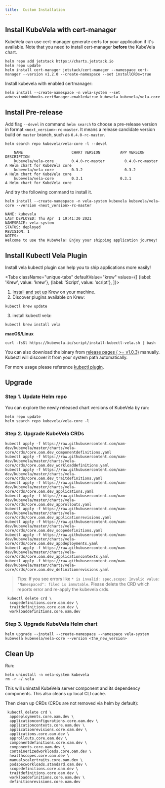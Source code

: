 ```yaml
---
title:  Custom Installation
---
```


## Install KubeVela with cert-manager

KubeVela can use cert-manager generate certs for your application if it's available. Note that you need to install cert-manager **before** the KubeVela chart.

```shell script
helm repo add jetstack https://charts.jetstack.io
helm repo update
helm install cert-manager jetstack/cert-manager --namespace cert-manager --version v1.2.0 --create-namespace --set installCRDs=true
```

Install kubevela with enabled certmanager:
```shell script
helm install --create-namespace -n vela-system --set admissionWebhooks.certManager.enabled=true kubevela kubevela/vela-core
```

## Install Pre-release
    
Add flag `--devel` in command `helm search` to choose a pre-release
version in format `<next_version>-rc-master`. It means a release candidate version build on `master` branch,
such as `0.4.0-rc-master`.

```shell script
helm search repo kubevela/vela-core -l --devel
```
```console
    NAME                      CHART VERSION         APP VERSION           DESCRIPTION
    kubevela/vela-core        0.4.0-rc-master         0.4.0-rc-master         A Helm chart for KubeVela core
    kubevela/vela-core        0.3.2                   0.3.2                   A Helm chart for KubeVela core
    kubevela/vela-core        0.3.1                 0.3.1                 A Helm chart for KubeVela core
```

And try the following command to install it.

```shell script
helm install --create-namespace -n vela-system kubevela kubevela/vela-core --version <next_version>-rc-master
```
```console
NAME: kubevela
LAST DEPLOYED: Thu Apr  1 19:41:30 2021
NAMESPACE: vela-system
STATUS: deployed
REVISION: 1
NOTES:
Welcome to use the KubeVela! Enjoy your shipping application journey!
```
## Install Kubectl Vela Plugin

Install vela kubectl plugin can help you to ship applications more easily!

<Tabs
className="unique-tabs"
defaultValue="krew"
values={[
{label: 'Krew', value: 'krew'},
{label: 'Script', value: 'script'},
]}>
<TabItem value="krew">

1. [Install and set up](https://krew.sigs.k8s.io/docs/user-guide/setup/install/) Krew on your machine.
2. Discover plugins available on Krew:
```shell
kubectl krew update
```
3. install kubectl vela:
```shell script
kubectl krew install vela
```

</TabItem>
<TabItem value="script">

**macOS/Linux**
```shell script
curl -fsSl https://kubevela.io/script/install-kubectl-vela.sh | bash
```

You can also download the binary from [release pages ( >= v1.0.3)](https://github.com/oam-dev/kubevela/releases) manually.
Kubectl will discover it from your system path automatically.

</TabItem>
</Tabs>

For more usage please reference [kubectl plugin](../developers/references/kubectl-plugin).
## Upgrade

### Step 1. Update Helm repo


You can explore the newly released chart versions of KubeVela by run:

```shell
helm repo update
helm search repo kubevela/vela-core -l
```

### Step 2. Upgrade KubeVela CRDs

```shell
kubectl apply -f https://raw.githubusercontent.com/oam-dev/kubevela/master/charts/vela-core/crds/core.oam.dev_componentdefinitions.yaml
kubectl apply -f https://raw.githubusercontent.com/oam-dev/kubevela/master/charts/vela-core/crds/core.oam.dev_workloaddefinitions.yaml
kubectl apply -f https://raw.githubusercontent.com/oam-dev/kubevela/master/charts/vela-core/crds/core.oam.dev_traitdefinitions.yaml
kubectl apply -f https://raw.githubusercontent.com/oam-dev/kubevela/master/charts/vela-core/crds/core.oam.dev_applications.yaml
kubectl apply -f https://raw.githubusercontent.com/oam-dev/kubevela/master/charts/vela-core/crds/core.oam.dev_approllouts.yaml
kubectl apply -f https://raw.githubusercontent.com/oam-dev/kubevela/master/charts/vela-core/crds/core.oam.dev_applicationrevisions.yaml
kubectl apply -f https://raw.githubusercontent.com/oam-dev/kubevela/master/charts/vela-core/crds/core.oam.dev_scopedefinitions.yaml
kubectl apply -f https://raw.githubusercontent.com/oam-dev/kubevela/master/charts/vela-core/crds/core.oam.dev_appdeployments.yaml
kubectl apply -f https://raw.githubusercontent.com/oam-dev/kubevela/master/charts/vela-core/crds/core.oam.dev_applicationcontexts.yaml
kubectl apply -f https://raw.githubusercontent.com/oam-dev/kubevela/master/charts/vela-core/crds/core.oam.dev_definitionrevisions.yaml
```

> Tips: If you see errors like `* is invalid: spec.scope: Invalid value: "Namespaced": filed is immutable`. Please delete the CRD which reports error and re-apply the kubevela crds.

```shell
 kubectl delete crd \
  scopedefinitions.core.oam.dev \
  traitdefinitions.core.oam.dev \
  workloaddefinitions.core.oam.dev
```

### Step 3. Upgrade KubeVela Helm chart

```shell
helm upgrade --install --create-namespace --namespace vela-system  kubevela kubevela/vela-core --version <the_new_version>
```

## Clean Up

Run:

```shell script
helm uninstall -n vela-system kubevela
rm -r ~/.vela
```

This will uninstall KubeVela server component and its dependency components.
This also cleans up local CLI cache.

Then clean up CRDs (CRDs are not removed via helm by default):

```shell script
 kubectl delete crd \
  appdeployments.core.oam.dev \
  applicationconfigurations.core.oam.dev \
  applicationcontexts.core.oam.dev \
  applicationrevisions.core.oam.dev \
  applications.core.oam.dev \
  approllouts.core.oam.dev \
  componentdefinitions.core.oam.dev \
  components.core.oam.dev \
  containerizedworkloads.core.oam.dev \
  healthscopes.core.oam.dev \
  manualscalertraits.core.oam.dev \
  podspecworkloads.standard.oam.dev \
  scopedefinitions.core.oam.dev \
  traitdefinitions.core.oam.dev \
  workloaddefinitions.core.oam.dev \
  definitionrevisions.core.oam.dev
```